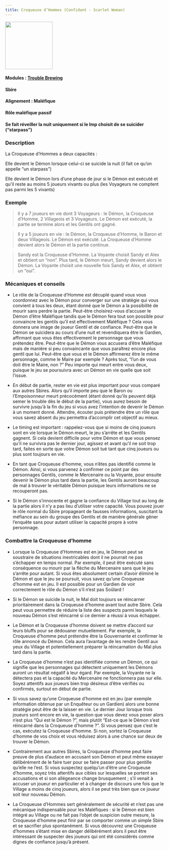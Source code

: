 ```yaml
---
title: Croqueuse d’Hommes (Confidant - Scarlet Woman)
---
```


<img src='/img/blood-on-the-clocktower/roles/croqueuse-d-homme.png' height='150' />

#### Modules : [Trouble Brewing](../modules/trouble-brewing)
#### Sbire
#### Alignement : Maléfique
#### Rôle maléfique passif
#### Se fait réveiller la nuit uniquement si le Imp choisit de se suicider (“starpass”)


### Description
La Croqueuse d’Hommes a deux capacités : 

Elle devient le Démon lorsque celui-ci se suicide la nuit (il fait ce qu’on appelle “un starpass”) 

Elle devient le Démon lors d’une phase de jour si le Démon est exécuté et qu’il reste au moins 5 joueurs vivants ou plus (les Voyageurs ne comptent pas parmi les 5 vivants)


### Exemple 
> Il y a 7 joueurs en vie dont 3 Voyageurs : le Démon, la Croqueuse d’Homme, 2 Villageois et 3 Voyageurs. Le Démon est exécuté, la partie se termine alors et les Gentils ont gagné. 

> Il y a 5 joueurs en vie : le Démon, la Croqueuse d’Homme, le Baron et deux Villageois. Le Démon est exécuté. La Croqueuse d’Homme devient alors le Démon et la partie continue.

> Sandy est la Croqueuse d’Homme. La Voyante choisit Sandy et Alex et obtient un “non”. Plus tard, le Démon meurt, Sandy devient alors le Démon. La Voyante choisit une nouvelle fois Sandy et Alex, et obtient un “oui”.


### Mécaniques et conseils
- Le rôle de la Croqueuse d’Homme est décuplé quand vous vous coordonnez avec le Démon pour converger sur une stratégie qui vous convient à tous les deux, étant donné que le Démon a la possibilité de mourir sans perdre la partie. Peut-être choisirez-vous d’accuser le Démon d’être Maléfique tandis que le Démon fera tout son possible pour convaincre les gentils qu’il est effectivement Maléfique ? Cela vous donnera une image de joueur Gentil et de confiance. Peut-être que le Démon se suicidera au cours d’une nuit et revendiquera être le Gardien, affirmant que vous êtes effectivement le personnage que vous prétendez être. Peut-être que le Démon vous accusera d’être Maléfique mais de manière si peu convaincante que vous paraîtrez encore plus gentil que lui. Peut-être que vous et le Démon affirmerez être le même personnage, comme le Maire par exemple ? Après tout, “l’un de vous doit être le Maire, non ?” Peu importe qui meurt entre vous deux, puisque le jeu se poursuivra avec un Démon en vie quelle que soit l’issue.

- En début de partie, rester en vie est plus important pour vous comparé aux autres Sbires. Alors qu’il importe peu que le Baron ou l’Empoisonneur meurt précocément (étant donné qu’ils peuvent déjà semer le trouble dès le début de la partie), vous aurez besoin de survivre jusqu’à la fin du jeu si vous avez l’intention de devenir le Démon à un moment donné. Attendre, écouter puis prétendre être un rôle que vous savez absent du jeu permettra d’accomplir cet objectif au mieux.

- Le timing est important : rappelez-vous que si moins de cinq joueurs sont en vie lorsque le Démon meurt, le jeu s’arrête et les Gentils gagnent. Si cela devient difficile pour votre Démon et que vous pensez qu’il ne survivra pas le dernier jour, agissez et avant qu’il ne soit trop tard, faites en sorte que votre Démon soit tué tant que cinq joueurs ou plus sont toujours en vie.

- En tant que Croqueuse d’homme, vous n’êtes pas identifié comme le Démon. Ainsi, si vous parvenez à confirmer ce point par des personnages Gentils, comme le Mercenaire ou la Voyante, pour ensuite devenir le Démon plus tard dans la partie, les Gentils auront beaucoup de mal à trouver le véritable Démon puisque leurs informations ne se recouperont pas. 

- Si le Démon s’innocente et gagne la confiance du Village tout au long de la partie alors il n’y a pas lieu d’utiliser votre capacité. Vous pouvez jouer le rôle normal du Sbire propageant de fausses informations, suscitant la méfiance au sein du groupe des Gentils et de manière générale gêner l’enquête sans pour autant utiliser la capacité propre à votre personnage.


### Combattre la Croqueuse d’homme
- Lorsque la Croqueuse d’Hommes est en jeu, le Démon peut se soustraire de situations inextricables dont il ne pourrait ne pas s’échapper en temps normal. Par exemple, il peut être exécuté sans conséquence ou mourir par la flèche du Mercenaire sans que le jeu s’arrête pour autant. Si vous êtes absolument certain d’avoir éliminé le Démon et que le jeu se poursuit, vous savez qu’une Croqueuse d’homme est en jeu.  Il est possible pour un Gardien de voir correctement le rôle du Démon s’il n’est pas Soûlard !

- Si le Démon se suicide la nuit, le Mal doit toujours se réincarner prioritairement dans la Croqueuse d’homme avant tout autre Sbire. Cela peut vous permettre de réduire la liste des suspects parmi lesquels le nouveau Démon s’est réincarné si ce dernier a réussi à vous échapper.

- Le Démon et la Croqueuse d’homme doivent se mettre d’accord sur leurs bluffs pour se dédouaner mutuellement. Par exemple, la Croqueuse d’homme peut prétendre être la Gouvernante et confirmer le rôle annoncé du Démon. Cela aura l’avantage de les rendre Gentil aux yeux du Village et potentiellement préparer la réincarnation du Mal plus tard dans la partie.

- La Croqueuse d’homme n’est pas identifiée comme un Démon, ce qui signifie que les personnages qui détectent uniquement les Démons auront un résultat négatif à leur égard. Par exemple, la Voyante ne la détectera pas et la capacité du Mercenaire ne fonctionnera pas sur elle. Soyez attentifs aux joueurs bien trop désireux d’être vérifiés ou confirmés, surtout en début de partie.

- Si vous savez qu’une Croqueuse d’homme est en jeu (par exemple information obtenue par un Enquêteur ou un Gardien) alors une bonne stratégie peut être de la laisser en vie. Le dernier Jour lorsque trois joueurs sont encore en vie, la question que vous devez vous poser alors n’est plus “Qui est le Démon ?”, mais plutôt “Est-ce que le Démon s’est réincarné dans la Croqueuse d’homme ?”. Si vous pensez que c’est le cas, exécutez la Croqueuse d’homme. Si non, sortez la Croqueuse d’homme de vos choix et vous réduisez alors à une chance sur deux de trouver le Démon.

- Contrairement aux autres Sbires, la Croqueuse d’homme peut faire preuve de plus d’audace en accusant son Démon et peut même essayer délibérément de le faire tuer pour se faire passer pour plus gentille qu’elle ne l’est. Si vous suspectez quelqu’un d’être une Croqueuse d’homme, soyez très attentifs aux cibles sur lesquelles se portent ses accusations et si son allégeance change brusquement ; s’il venait à accuser un joueur en particulier et à changer de discours une fois que le Village a moins de cinq joueurs, alors il se peut très bien que ce joueur soit leur nouveau Démon.

- La Croqueuse d’Hommes sert généralement de sécurité et n’est pas une mécanique indispensable pour les Maléfiques : si le Démon est bien intégré au Village ou ne fait pas l’objet de suspicion outre mesure, la Croqueuse d’homme peut finir par se comporter comme un simple Sbire et se sacrifier plus spontanément. Si vous découvrez une Croqueuse d’hommes s’étant mise en danger délibérément alors il peut être intéressant de suspecter des joueurs qui ont été considérés comme dignes de confiance jusqu’à présent.
